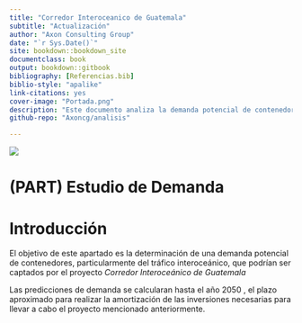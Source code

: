 ```yaml
---
title: "Corredor Interoceanico de Guatemala"
subtitle: "Actualización"
author: "Axon Consulting Group"
date: "`r Sys.Date()`"
site: bookdown::bookdown_site
documentclass: book
output: bookdown::gitbook
bibliography: [Referencias.bib]
biblio-style: "apalike"
link-citations: yes
cover-image: "Portada.png"
description: "Este documento analiza la demanda potencial de contenedores que podría ser cubierta por un proyecto en el Oriente guatemalteco "
github-repo: "Axoncg/analisis"

---
```


![](Portada.png)



# (PART) Estudio de Demanda {-}



# Introducción {-}

El objetivo de este apartado es la determinación de una demanda potencial de contenedores, particularmente del tráfico interoceánico, que podrían ser captados por el proyecto *Corredor Interoceánico de Guatemala*

<!-- revisar hasta que año realizaremos las predicciones -->

Las predicciones de demanda se calcularan hasta el año 2050 , el plazo aproximado para realizar la amortización de las inversiones necesarias para llevar a cabo el proyecto mencionado anteriormente.
